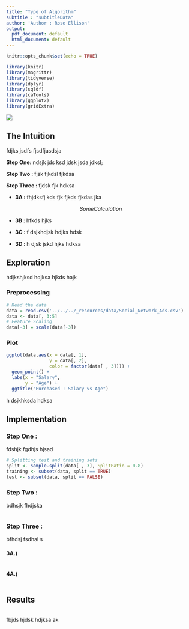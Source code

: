 ```yaml
---
title: "Type of Algorithm"
subtitle : "subtitleData"
author: 'Author : Rose Ellison'
output:
  pdf_document: default
  html_document: default
---
```


```r
knitr::opts_chunk$set(echo = TRUE)

library(knitr)
library(magrittr)
library(tidyverse)
library(dplyr)
library(sqldf)
library(caTools)
library(ggplot2)
library(gridExtra)
```

![]("../../../_resources/images/ads.jpg")

\newpage

## The Intuition
fdjks jsdfs fjsdfjasdsja <br>

**Step One: ** ndsjk jds ksd jdsk jsda jdksl;

**Step Two : **  fjsk fjkdsl fjkdsa
 
**Step Three : **  fjdsk fjk hdksa
 
   - **3A : ** fhjdksfj kds fjk fjkds fjkdas jka
  
$$Some Calculation$$

  - **3B : ** hfkds hjks 
    
  - **3C : ** f dsjkhdjsk hdjks hdsk
    
  - **3D : ** h djsk jskd hjks hdksa
 

## Exploration
 hdjkshjksd hdjksa hjkds hajk

### Preprocessing
```r
# Read the data
data = read.csv('../../../_resources/data/Social_Network_Ads.csv')
data <- data[, 3:5]
# Feature Scaling
data[-3] = scale(data[-3])
```

\newpage

### Plot
```r
ggplot(data,aes(x = data[, 1], 
                y = data[, 2], 
                color = factor(data[ , 3]))) + 
  geom_point() +
  labs(x = "Salary", 
       y = "Age") + 
  ggtitle("Purchased : Salary vs Age")
```

h dsjkhksda hdksa

## Implementation

### Step One : 
 fdshjk fgdhjs hjsad

```r
# Splitting test and training sets
split <- sample.split(data[ , 3], SplitRatio = 0.8)
training <- subset(data, split == TRUE)
test <- subset(data, split == FALSE)
```

### Step Two : 
bdhsjk fhdjska
```r

```

### Step Three : 
bfhdsj fsdhal s

#### 3A.) 
```r

```

#### 4A.)
```r
```
## Results
```r

```
fbjds hjdsk hdjksa ak




